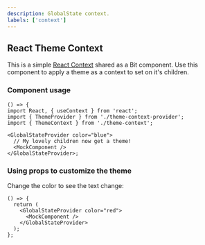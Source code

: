 ---
description: GlobalState context.
labels: ['context']
---


## React Theme Context

This is a simple [React Context](https://reactjs.org/docs/context.html) shared as a Bit component.
Use this component to apply a theme as a context to set on it's children.

### Component usage

```tsx
() => {
import React, { useContext } from 'react';
import { ThemeProvider } from './theme-context-provider';
import { ThemeContext } from './theme-context';

<GlobalStateProvider color="blue">
  // My lovely children now get a theme!
  <MockComponent />
</GlobalStateProvider>;
```

### Using props to customize the theme

Change the color to see the text change:

```tsx live
() => {
  return (
    <GlobalStateProvider color="red">
      <MockComponent />
    </GlobalStateProvider>
  );
};
```
